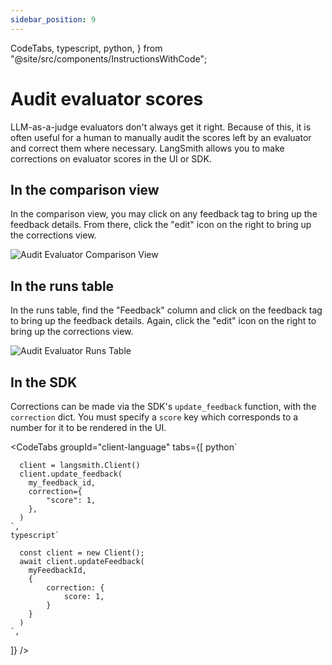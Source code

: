 ```yaml
---
sidebar_position: 9
---
```


  CodeTabs,
  typescript,
  python,
} from "@site/src/components/InstructionsWithCode";

# Audit evaluator scores

LLM-as-a-judge evaluators don't always get it right. Because of this, it is often useful for a human to manually audit the scores left by an evaluator and correct them where necessary. LangSmith allows you to make corrections on evaluator scores in the UI or SDK.

## In the comparison view

In the comparison view, you may click on any feedback tag to bring up the feedback details. From there, click the "edit" icon on the right to bring up the corrections view.

![Audit Evaluator Comparison View](./static/corrections_comparison_view.png)

## In the runs table

In the runs table, find the "Feedback" column and click on the feedback tag to bring up the feedback details. Again, click the "edit" icon on the right to bring up the corrections view.

![Audit Evaluator Runs Table](./static/corrections_runs_table.png)

## In the SDK

Corrections can be made via the SDK's `update_feedback` function, with the `correction` dict. You must specify a `score` key which corresponds to a number for it to be rendered in the UI.

<CodeTabs
  groupId="client-language"
  tabs={[
    python`
      
      client = langsmith.Client()
      client.update_feedback(
        my_feedback_id,
        correction={
            "score": 1,
        },
      )
    `,
    typescript`
      
      const client = new Client();
      await client.updateFeedback(
        myFeedbackId,
        {
            correction: {
                score: 1,
            }
        }
      )
    `,
  ]}
/>
